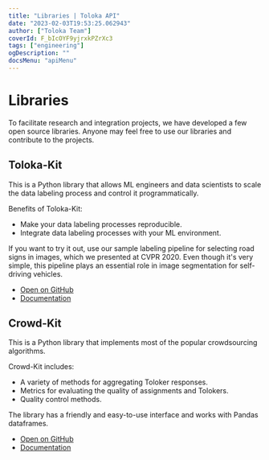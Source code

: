 ```yaml
---
title: "Libraries | Toloka API"
date: "2023-02-03T19:53:25.062943"
author: ["Toloka Team"]
coverId: F_bIcOYF9yjrxkPZrXc3
tags: ["engineering"]
ogDescription: ""
docsMenu: "apiMenu"
---
```


# Libraries

To facilitate research and integration projects, we have developed a few open source libraries. Anyone may feel free to use our libraries and contribute to the projects.

## Toloka-Kit

This is a Python library that allows ML engineers and data scientists to scale the data labeling process and control it programmatically.

Benefits of Toloka-Kit:

- Make your data labeling processes reproducible.
- Integrate data labeling processes with your ML environment.

If you want to try it out, use our sample labeling pipeline for selecting road signs in images, which we presented at CVPR 2020. Even though it's very simple, this pipeline plays an essential role in image segmentation for self-driving vehicles.

- [Open on GitHub](https://github.com/Toloka/toloka-kit)
- [Documentation](/docs-new/toloka-kit/)

## Crowd-Kit

This is a Python library that implements most of the popular crowdsourcing algorithms.

Crowd-Kit includes:

- A variety of methods for aggregating Toloker responses.
- Metrics for evaluating the quality of assignments and Tolokers.
- Quality control methods.

The library has a friendly and easy-to-use interface and works with Pandas dataframes.

- [Open on GitHub](https://github.com/Toloka/crowd-kit)
- [Documentation](/docs-new/crowd-kit/)
